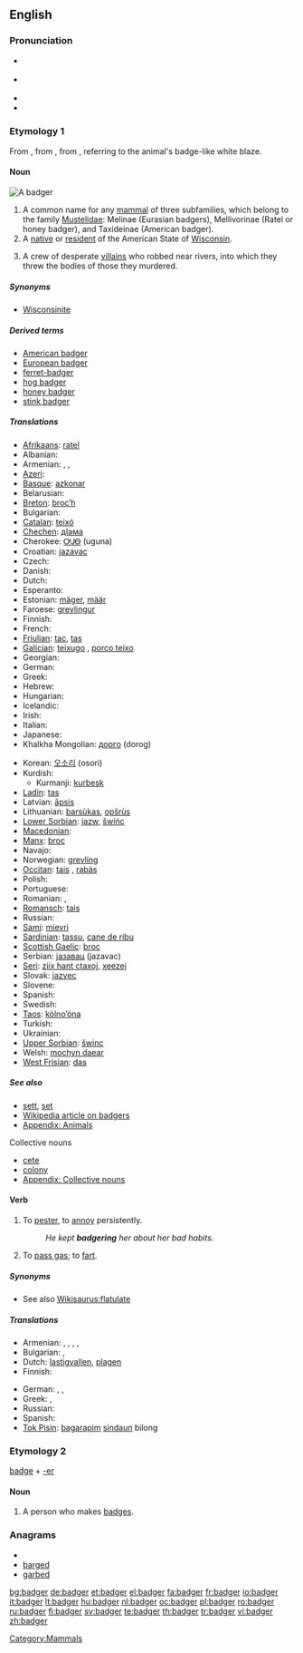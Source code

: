 {{was wotd|2009|August|7}}
==English==
{{wikipedia}}

===Pronunciation===
* {{a|UK}} {{IPA|/ˈbædʒə/}}
* {{a|US}} {{IPA|/ˈbædʒɚ/}}
* {{audio|en-us-badger.ogg|Audio (US)}}
* {{rhymes|ædʒə(r)}}

===Etymology 1===
From {{etyl|enm}} {{term|bageard||marked by a badge|lang=enm}}, from {{term|bage||badge|lang=enm}}, from {{etyl|xno}} {{term|bage||emblem|lang=xno}}, referring to the animal's badge-like white blaze.

====Noun====
[[Image:Dachs.jpg|thumb|A badger]]
{{en-noun}}

# A common name for any [[mammal]] of three subfamilies, which belong to the family [[Mustelidae]]: Melinae (Eurasian badgers), Mellivorinae (Ratel or honey badger), and Taxideinae (American badger).
# A [[native]] or [[resident]] of the American State of [[Wisconsin]].
# {{context|plural|vulgar|cant}} A crew of desperate [[villain]]s who robbed near rivers, into which they threw the bodies of those they murdered.

=====Synonyms=====
* {{sense|native or resident of Wisconsin}} [[Wisconsinite]]

=====Derived terms=====
* [[American badger]]
* [[European badger]]
* [[ferret-badger]]
* [[hog badger]]
* [[honey badger]]
* [[stink badger]]

=====Translations=====
{{trans-top|mammal}}
* [[Afrikaans]]: [[ratel]]
* Albanian: {{t+|sq|baldosë|f|xs=Albanian}}
* Armenian: {{t-|hy|գորշուկ|tr=goršuk}},  {{t-|hy|փորսուղ|tr=p’orsuġ}},  {{t-|hy|իշղար|tr=išġar}}
* [[Azeri]]: {{t|az|porsuq|xs=Azeri}}
* [[Basque]]: [[azkonar]]
* Belarusian: {{t-|be|барсук|m|xs=Belarusian}}
* [[Breton]]: [[broc’h]] {{g|Breton}}
* Bulgarian: {{t+|bg|язовец|m|tr=jazovec}}
* [[Catalan]]: [[teixó]] {{m}}
* [[Chechen]]: [[дIама]]
* Cherokee: [[ᎤᎫᎾ]] (uguna)
* Croatian: [[jazavac]] {{m}}
* Czech: {{t-|cs|jezevec|m}}
* Danish: {{t-|da|grævling|c}}
* Dutch: {{t+|nl|das|m}}
* Esperanto: {{t-|eo|melo|xs=Esperanto}}
* Estonian: [[mäger]], [[määr]]
* Faroese: [[grevlingur]] {{m}}
* Finnish: {{t+|fi|mäyrä}}
* French: {{t+|fr|blaireau|m}}
* [[Friulian]]: [[tac]], [[tas]]
* [[Galician]]: [[teixugo]] {{m}}, [[porco teixo]] {{m}}
* Georgian: {{t|ka|მაჩვი|tr=mač’vi|sc=Geor|xs=Georgian}}
* German: {{t+|de|Dachs|m}}
* Greek: {{t+|el|ασβός|m}}
* Hebrew: {{t-|he|גירית|f|alt=גִּירִית}}
* Hungarian: {{t+|hu|borz}}
* Icelandic: {{t-|is|greifingi|m}}
* Irish: {{t+|ga|broc|m|xs=Irish}}
* Italian: {{t+|it|tasso|m}}
* Japanese: {{t-|ja|アナグマ|tr=anaguma}}
* Khalkha Mongolian: [[дорго]] (dorog)
{{trans-mid}}
* Korean: [[오소리]] (osori)
* Kurdish:
** Kurmanji: [[kurbeşk]]
* [[Ladin]]: [[tas]]
* Latvian: [[āpsis]] {{g|Latvian}}
* Lithuanian: [[barsùkas]], [[opšrùs]] {{g|Lithuanian}}
* [[Lower Sorbian]]: [[jazw]], [[šwińc]]
* [[Macedonian]]: {{t|mk|јазовец|m|tr=jázovec}}
* [[Manx]]: [[broc]]
* Navajo: {{tø|nv|nahashchʼidí}}
* Norwegian: [[grevling]] {{m}}
* [[Occitan]]: [[tais]] {{m}}, [[rabàs]] {{m}}
* Polish: {{t+|pl|borsuk|m}}
* Portuguese: {{t+|pt|texugo|m}}
* Romanian: {{t+|ro|viezure|m}},  {{t+|ro|bursuc|m}}
* [[Romansch]]: [[tais]]
* Russian: {{t+|ru|барсук|m|tr=barsuk}}
* [[Sami]]: [[mievri]]
* [[Sardinian]]: [[tassu]], [[cane de ribu]]
* [[Scottish Gaelic]]: [[broc]] {{m}}
* Serbian: [[jазавац]] (jazavac) {{m}}
* [[Seri]]: [[ziix hant ctaxoj]], [[xeezej]]
* Slovak: [[jazvec]] {{m}}
* Slovene: {{t+|sl|jazbec|m}}
* Spanish: {{t-|es|tejón|m}}
* Swedish: {{t+|sv|grävling|c}}
* [[Taos]]: [[kòlno’óna]]
* Turkish: {{t+|tr|porsuk}}
* Ukrainian: {{t+|uk|борсук|m|tr=borsuk|xs=Ukrainian}}
* [[Upper Sorbian]]: [[šwinc]] {{m}}
* Welsh: [[mochyn daear]] {{m}}
* [[West Frisian]]: [[das]] {{c}}
{{trans-bottom}}

{{trans-see|native or resident of Wisconsin|Wisconsinite}}

=====See also=====
* [[sett]], [[set]]
* [[w:Badger (animal)|Wikipedia article on badgers]]
* [[Appendix: Animals]]

;Collective nouns
* [[cete]]
* [[colony]]
* [[Appendix: Collective nouns]]

====Verb====
{{en-verb|badgers|badgering|badgered}}

# To [[pester]], to [[annoy]] persistently.
#: ''He kept '''badgering''' her about her bad habits.''
# {{UK|informal}} To [[pass gas]]; to [[fart]].

=====Synonyms=====
* See also [[Wikisaurus:flatulate]]

=====Translations=====
{{trans-top|pester}}
* Armenian: {{t|hy|հետապնդել|tr=hetapndel}},  {{t|hy|հալածել|tr=halaçel}},  {{t-|hy|ջղայնացնել|tr=ǰġaynac’nel}},  {{t|hy|հոգին հանել|tr=hogin hanel}},  {{t|hy|տեռորի տակ պահել|tr=teṙori tak pahel}}
* Bulgarian: {{t|bg|дразня}},  {{t|bg|безпокоя}}
* Dutch: [[lastigvallen]], [[plagen]]
* Finnish: {{t+|fi|kiusata}}
{{trans-mid}}
* German: {{t+|de|belästigen}}, {{t+|de|plagen}}, {{t+|de|piesacken}}
* Greek: {{t+|el|ταράζω}}, {{t+|el|ζαλίζω}}
* Russian: {{t|ru|дразнить}}
* Spanish: {{t|es|fastidiar, molestar}}
* [[Tok Pisin]]: [[bagarapim]] [[sindaun]] bilong<!-- if these words make up a single idiom, they should be wikified as a single entity-->
{{trans-bottom}}

{{trans-see|fart}}

===Etymology 2===
[[badge]] + [[-er]]

====Noun====
{{en-noun}}

# A person who makes [[badge]]s.


===Anagrams===
* {{alphagram|abdegr}}
* [[barged#English|barged]]
* [[garbed#English|garbed]]


[[Category:Mammals]]

[[bg:badger]]
[[de:badger]]
[[et:badger]]
[[el:badger]]
[[fa:badger]]
[[fr:badger]]
[[io:badger]]
[[it:badger]]
[[lt:badger]]
[[hu:badger]]
[[nl:badger]]
[[oc:badger]]
[[pl:badger]]
[[ro:badger]]
[[ru:badger]]
[[fi:badger]]
[[sv:badger]]
[[te:badger]]
[[th:badger]]
[[tr:badger]]
[[vi:badger]]
[[zh:badger]]